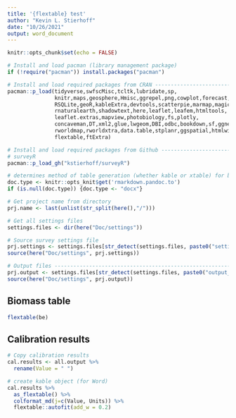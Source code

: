 ```yaml
---
title: '{flextable} test'
author: "Kevin L. Stierhoff"
date: "10/26/2021"
output: word_document
---
```


```r
knitr::opts_chunk$set(echo = FALSE)

# Install and load pacman (library management package)
if (!require("pacman")) install.packages("pacman")

# Install and load required packages from CRAN ---------------------------------
pacman::p_load(tidyverse,swfscMisc,tcltk,lubridate,sp,
               knitr,maps,geosphere,Hmisc,ggrepel,png,cowplot,forecast,xts,
               RSQLite,geoR,kableExtra,devtools,scatterpie,marmap,magick,
               rnaturalearth,shadowtext,here,leaflet,leafem,htmltools,
               leaflet.extras,mapview,photobiology,fs,plotly,
               concaveman,DT,xml2,glue,lwgeom,DBI,odbc,bookdown,sf,ggnewscale,
               rworldmap,rworldxtra,data.table,stplanr,ggspatial,htmlwidgets,
               flextable,ftExtra)

# Install and load required packages from Github -------------------------------
# surveyR
pacman::p_load_gh("kstierhoff/surveyR")

# determines method of table generation (whether kable or xtable) for best formatting
doc.type <- knitr::opts_knit$get('rmarkdown.pandoc.to')
if (is.null(doc.type)) {doc.type <- "docx"}

# Get project name from directory
prj.name <- last(unlist(str_split(here(),"/")))

# Get all settings files
settings.files <- dir(here("Doc/settings"))

# Source survey settings file
prj.settings <- settings.files[str_detect(settings.files, paste0("settings_", prj.name, ".R"))]
source(here("Doc/settings", prj.settings))

# Output files ------------------------------------------------------------------
prj.output <- settings.files[str_detect(settings.files, paste0("output_", prj.name, ".R"))]
source(here("Doc/settings", prj.output))
```

## Biomass table

```r
flextable(be)
```

## Calibration results

```r
# Copy calibration results
cal.results <- all.output %>% 
  rename(Value = " ")

# create kable object (for Word)
cal.results %>% 
  as_flextable() %>%
  colformat_md(j=c(Value, Units)) %>%
  flextable::autofit(add_w = 0.2)
```
